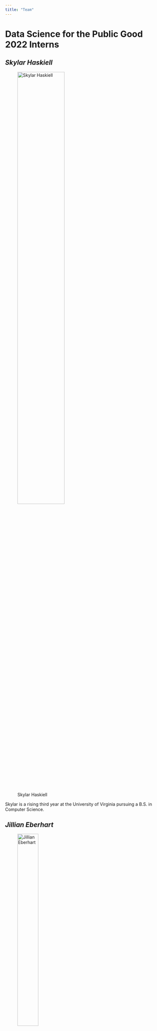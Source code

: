 ```yaml
---
title: "Team"
---
```


# Data Science for the Public Good 2022 Interns  

## *Skylar Haskiell*  

<p align="center">
![Skylar Haskiell](www/skylar_pic.jpg){width=60% } 
</p>

Skylar is a rising third year at the University of Virginia pursuing a B.S. in Computer Science.  

## *Jillian Eberhart*  
 
<p align="center">  
![Jillian Eberhart](www/Jill.png){width=40% }</center>  
</p>

Jillian is a rising third year at the University of Virginia pursuing a B.A. in Statistics with a minor in Health and Wellness. 

# UVA Biocomplexity Institute Social and Decision Analytics Division Staff  

## *Joanna Schroeder*  
Intermediate Research Specialist

<p align="center">  
![Joanna Schroeder](www/Joanna_pic.png){width=40% }   
</p>
   
## *Joel Thurston*  
Senior Scientist

<p align="center">  
![Joel Thurston](www/Joel_pic.png){width=40% }  
</p>
